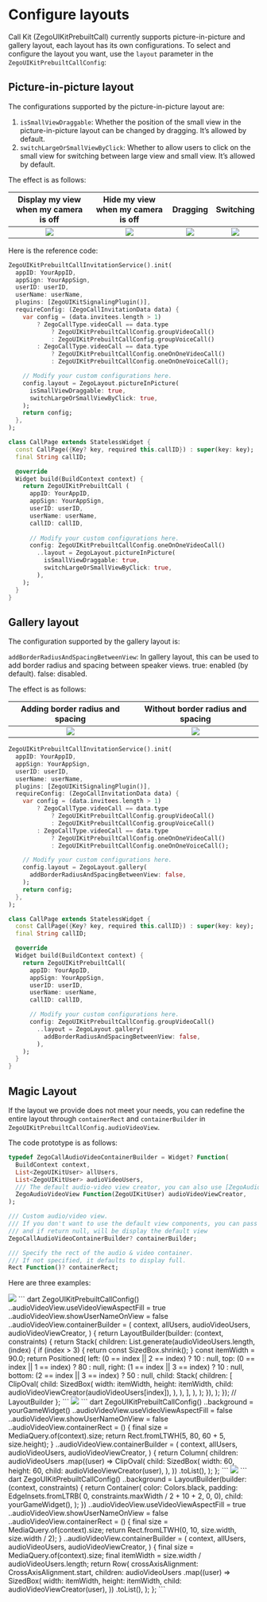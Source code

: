 # Configure layouts

Call Kit (ZegoUIKitPrebuiltCall) currently supports picture-in-picture and gallery layout, each layout has its own configurations. To select and configure the layout you want, use the `layout` parameter in the `ZegoUIKitPrebuiltCallConfig`:

## Picture-in-picture layout


The configurations supported by the picture-in-picture layout are:

1. `isSmallViewDraggable`: Whether the position of the small view in the picture-in-picture layout can be changed by dragging. It’s allowed by default.
2. `switchLargeOrSmallViewByClick`: Whether to allow users to click on the small view for switching between large view and small view. It’s allowed by default.

The effect is as follows:

|                                                                  Display my view when my camera is off                                                                   |                                                                    Hide my view when my camera is off                                                                    |                                                                                Dragging                                                                                 |                                                                              Switching                                                                               |
| :----------------------------------------------------------------------------------------------------------------------------------------------------------------------: | :----------------------------------------------------------------------------------------------------------------------------------------------------------------------: | :---------------------------------------------------------------------------------------------------------------------------------------------------------------------: | :------------------------------------------------------------------------------------------------------------------------------------------------------------------: |
| <Frame width="400" height="auto" caption=""><img src="https://media-resource.spreading.io/5fa3f99cda659c8c9f2907cbb0242e6c/workspace86/layout_show_self1.gif" /></Frame> | <Frame width="400" height="auto" caption=""><img src="https://media-resource.spreading.io/5fa3f99cda659c8c9f2907cbb0242e6c/workspace86/layout_show_self0.gif" /></Frame> | <Frame width="400" height="auto" caption=""><img src="https://media-resource.spreading.io/5fa3f99cda659c8c9f2907cbb0242e6c/workspace86/layout_draggable.gif" /></Frame> | <Frame width="400" height="auto" caption=""><img src="https://media-resource.spreading.io/5fa3f99cda659c8c9f2907cbb0242e6c/workspace86/layout_switch.gif" /></Frame> |


Here is the reference code:

<CodeGroup>


```dart title="With call invitation"
ZegoUIKitPrebuiltCallInvitationService().init(
  appID: YourAppID,
  appSign: YourAppSign,
  userID: userID,
  userName: userName,
  plugins: [ZegoUIKitSignalingPlugin()],
  requireConfig: (ZegoCallInvitationData data) {
    var config = (data.invitees.length > 1)
        ? ZegoCallType.videoCall == data.type
            ? ZegoUIKitPrebuiltCallConfig.groupVideoCall()
            : ZegoUIKitPrebuiltCallConfig.groupVoiceCall()
        : ZegoCallType.videoCall == data.type
            ? ZegoUIKitPrebuiltCallConfig.oneOnOneVideoCall()
            : ZegoUIKitPrebuiltCallConfig.oneOnOneVoiceCall();

    // Modify your custom configurations here.
    config.layout = ZegoLayout.pictureInPicture(
      isSmallViewDraggable: true,
      switchLargeOrSmallViewByClick: true,
    );
    return config;
  },
);
```
```dart title="Basic call"
class CallPage extends StatelessWidget {
  const CallPage({Key? key, required this.callID}) : super(key: key);
  final String callID;

  @override
  Widget build(BuildContext context) {
    return ZegoUIKitPrebuiltCall (
      appID: YourAppID,
      appSign: YourAppSign,
      userID: userID,
      userName: userName,
      callID: callID,
  
      // Modify your custom configurations here.
      config: ZegoUIKitPrebuiltCallConfig.oneOnOneVideoCall()
        ..layout = ZegoLayout.pictureInPicture(
          isSmallViewDraggable: true,
          switchLargeOrSmallViewByClick: true,
        ),
    );
  }
}
```

</CodeGroup>

## Gallery layout


The configuration supported by the gallery layout is:

`addBorderRadiusAndSpacingBetweenView`: In gallery layout, this can be used to add border radius and spacing between speaker views. true: enabled (by default). false: disabled.

The effect is as follows:

|                                                             Adding border radius and spacing                                                             |                                                               Without border radius and spacing                                                                |
| :------------------------------------------------------------------------------------------------------------------------------------------------------: | :------------------------------------------------------------------------------------------------------------------------------------------------------------: |
| <Frame width="400" height="auto" caption=""><img src="https://media-resource.spreading.io/5fa3f99cda659c8c9f2907cbb0242e6c/workspace86/6.png" /></Frame> | <Frame width="400" height="auto" caption=""><img src="https://media-resource.spreading.io/5fa3f99cda659c8c9f2907cbb0242e6c/workspace86/6_false.png" /></Frame> |


<CodeGroup>

```dart title="With call invitation"
ZegoUIKitPrebuiltCallInvitationService().init(
  appID: YourAppID,
  appSign: YourAppSign,
  userID: userID,
  userName: userName,
  plugins: [ZegoUIKitSignalingPlugin()],
  requireConfig: (ZegoCallInvitationData data) {
    var config = (data.invitees.length > 1)
        ? ZegoCallType.videoCall == data.type
            ? ZegoUIKitPrebuiltCallConfig.groupVideoCall()
            : ZegoUIKitPrebuiltCallConfig.groupVoiceCall()
        : ZegoCallType.videoCall == data.type
            ? ZegoUIKitPrebuiltCallConfig.oneOnOneVideoCall()
            : ZegoUIKitPrebuiltCallConfig.oneOnOneVoiceCall();

    // Modify your custom configurations here.
    config.layout = ZegoLayout.gallery(
      addBorderRadiusAndSpacingBetweenView: false,
    );
    return config;
  },
);
```

```dart title="Basic call"
class CallPage extends StatelessWidget {
  const CallPage({Key? key, required this.callID}) : super(key: key);
  final String callID;

  @override
  Widget build(BuildContext context) {
    return ZegoUIKitPrebuiltCall(
      appID: YourAppID,
      appSign: YourAppSign,
      userID: userID,
      userName: userName,
      callID: callID,

      // Modify your custom configurations here.
      config: ZegoUIKitPrebuiltCallConfig.groupVideoCall()
        ..layout = ZegoLayout.gallery(
          addBorderRadiusAndSpacingBetweenView: false,
        ),
    );
  }
}
```

</CodeGroup>


## Magic Layout

If the layout we provide does not meet your needs, you can redefine the entire layout through `containerRect` and `containerBuilder` in `ZegoUIKitPrebuiltCallConfig.audioVideoView`.

The code prototype is as follows:
``` dart
typedef ZegoCallAudioVideoContainerBuilder = Widget? Function(
  BuildContext context,
  List<ZegoUIKitUser> allUsers,
  List<ZegoUIKitUser> audioVideoUsers,  
  /// The default audio-video view creator, you can also use [ZegoAudioVideoView] as a child control to continue encapsulating
  ZegoAudioVideoView Function(ZegoUIKitUser) audioVideoViewCreator,
);

/// Custom audio/video view. 
/// If you don't want to use the default view components, you can pass a custom component through this parameter.
/// and if return null, will be display the default view
ZegoCallAudioVideoContainerBuilder? containerBuilder;

/// Specify the rect of the audio & video container.
/// If not specified, it defaults to display full.
Rect Function()? containerRect;
```

Here are three examples:

<Tabs>
  <Tab title="Four corners">
    <Frame width="30%" height="auto" caption="">
      <img src="https://storage.zego.im/sdk-doc/Pics/ZegoUIKit/Flutter/live/conner_layout.jpg" />
    </Frame> 
    ``` dart
    ZegoUIKitPrebuiltCallConfig()
      ..audioVideoView.useVideoViewAspectFill = true
      ..audioVideoView.showUserNameOnView = false
      ..audioVideoView.containerBuilder = (
        context,
        allUsers,
        audioVideoUsers,
        audioVideoViewCreator,
      ) {
        return LayoutBuilder(builder: (context, constraints) {
          return Stack(
            children: List.generate(audioVideoUsers.length, (index) {
              if (index > 3) {
                return const SizedBox.shrink();
              }
              const itemWidth = 90.0;
              return Positioned(
                left: (0 == index || 2 == index) ? 10 : null,
                top: (0 == index || 1 == index) ? 80 : null,
                right: (1 == index || 3 == index) ? 10 : null,
                bottom: (2 == index || 3 == index) ? 50 : null,
                child: Stack(
                  children: [
                    ClipOval(
                      child: SizedBox(
                        width: itemWidth,
                        height: itemWidth,
                        child: audioVideoViewCreator(audioVideoUsers[index]),
                      ),
                    ),
                  ],
                ),
              );
            }),
          );
        }); // LayoutBuilder
      };
    ```
  </Tab>
  <Tab title="Vertically on left corner">
    <Frame width="30%" height="auto" caption="">
      <img src="https://storage.zego.im/sdk-doc/Pics/ZegoUIKit/Flutter/live/left_layout.jpg" />
    </Frame>
    ``` dart
    ZegoUIKitPrebuiltCallConfig()
      ..background = yourGameWidget()
      ..audioVideoView.useVideoViewAspectFill = false
      ..audioVideoView.showUserNameOnView = false
      ..audioVideoView.containerRect = () {
        final size = MediaQuery.of(context).size;
        return Rect.fromLTWH(5, 80, 60 + 5, size.height);
      }
      ..audioVideoView.containerBuilder = (
          context,
          allUsers,
          audioVideoUsers,
          audioVideoViewCreator,
          ) {
        return Column(
          children: audioVideoUsers
              .map((user) => ClipOval(
            child: SizedBox(
              width: 60,
              height: 60,
              child: audioVideoViewCreator(user),
            ),
          ))
              .toList(),
        );
      };
    ```
  </Tab>
  <Tab title="Horizontally on top">
    <Frame width="30%" height="auto" caption="">
      <img src="https://storage.zego.im/sdk-doc/Pics/ZegoUIKit/Flutter/live/top_layout.jpg" />
    </Frame>
    ``` dart
    ZegoUIKitPrebuiltCallConfig()
      ..background = LayoutBuilder(builder: (context, constraints) {
        return Container(
          color: Colors.black,
          padding: EdgeInsets.fromLTRB(
              0, constraints.maxWidth / 2 + 10 + 2, 0, 0),
          child: yourGameWidget(),
        );
      })
      ..audioVideoView.useVideoViewAspectFill = true
      ..audioVideoView.showUserNameOnView = false
      ..audioVideoView.containerRect = () {
        final size = MediaQuery.of(context).size;
        return Rect.fromLTWH(0, 10, size.width, size.width / 2);
      }
      ..audioVideoView.containerBuilder = (
          context,
          allUsers,
          audioVideoUsers,
          audioVideoViewCreator,
          ) {
        final size = MediaQuery.of(context).size;
        final itemWidth = size.width / audioVideoUsers.length;
        return Row(
          crossAxisAlignment: CrossAxisAlignment.start,
          children: audioVideoUsers
              .map((user) => SizedBox(
            width: itemWidth,
            height: itemWidth,
            child: audioVideoViewCreator(user),
          ))
              .toList(),
        );
      };
    ```
  </Tab>
</Tabs>
